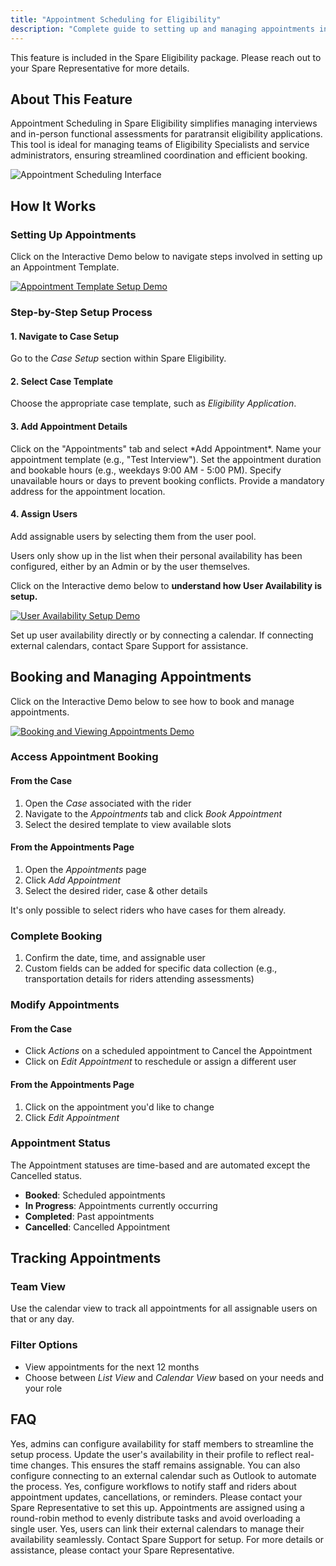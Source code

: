 ```yaml
---
title: "Appointment Scheduling for Eligibility"
description: "Complete guide to setting up and managing appointments in Spare Eligibility for paratransit eligibility applications"
---
```


<Info>
This feature is included in the Spare Eligibility package. Please reach out to your Spare Representative for more details.
</Info>

## About This Feature

Appointment Scheduling in Spare Eligibility simplifies managing interviews and in-person functional assessments for paratransit eligibility applications. This tool is ideal for managing teams of Eligibility Specialists and service administrators, ensuring streamlined coordination and efficient booking.

![Appointment Scheduling Interface](/images/spare-eligibility/additional-features/appointment-scheduling-interface.png)

## How It Works

### Setting Up Appointments

Click on the Interactive Demo below to navigate steps involved in setting up an Appointment Template.

[![Appointment Template Setup Demo](/images/spare-eligibility/additional-features/appointment-template-setup-demo.gif)](https://app.supademo.com/demo/cm3ngnqw50xghahr7ye4mpjsj)

### Step-by-Step Setup Process

#### 1. Navigate to Case Setup

Go to the *Case Setup* section within Spare Eligibility.

#### 2. Select Case Template

Choose the appropriate case template, such as *Eligibility Application*.

#### 3. Add Appointment Details

<Steps>
  <Step title="Access Appointments Tab">
    Click on the "Appointments" tab and select *Add Appointment*.
  </Step>
  <Step title="Name Your Template">
    Name your appointment template (e.g., "Test Interview").
  </Step>
  <Step title="Set Duration and Hours">
    Set the appointment duration and bookable hours (e.g., weekdays 9:00 AM - 5:00 PM).
  </Step>
  <Step title="Specify Restrictions">
    Specify unavailable hours or days to prevent booking conflicts.
  </Step>
  <Step title="Add Location">
    Provide a mandatory address for the appointment location.
  </Step>
</Steps>

#### 4. Assign Users

Add assignable users by selecting them from the user pool. 

<Note>
Users only show up in the list when their personal availability has been configured, either by an Admin or by the user themselves.
</Note>

Click on the Interactive demo below to **understand how User Availability is setup.**

[![User Availability Setup Demo](/images/spare-eligibility/additional-features/user-availability-setup-demo.gif)](https://app.supademo.com/demo/cm3nh97xv0xr3ahr77duiap29)

Set up user availability directly or by connecting a calendar. If connecting external calendars, contact Spare Support for assistance.

## Booking and Managing Appointments

Click on the Interactive Demo below to see how to book and manage appointments.

[![Booking and Viewing Appointments Demo](/images/spare-eligibility/additional-features/booking-appointments-demo.gif)](https://app.supademo.com/demo/cm3niapgz0y9rahr7m4uxxebs)

### Access Appointment Booking

#### From the Case

1. Open the *Case* associated with the rider
2. Navigate to the *Appointments* tab and click *Book Appointment*
3. Select the desired template to view available slots

#### From the Appointments Page

1. Open the *Appointments* page
2. Click *Add Appointment*
3. Select the desired rider, case & other details

<Note>
It's only possible to select riders who have cases for them already.
</Note>

### Complete Booking

1. Confirm the date, time, and assignable user
2. Custom fields can be added for specific data collection (e.g., transportation details for riders attending assessments)

### Modify Appointments

#### From the Case

- Click *Actions* on a scheduled appointment to Cancel the Appointment
- Click on *Edit Appointment* to reschedule or assign a different user

#### From the Appointments Page

1. Click on the appointment you'd like to change
2. Click *Edit Appointment*

### Appointment Status

<Note>
The Appointment statuses are time-based and are automated except the Cancelled status.
</Note>

- **Booked**: Scheduled appointments
- **In Progress**: Appointments currently occurring
- **Completed**: Past appointments
- **Cancelled**: Cancelled Appointment

## Tracking Appointments

### Team View

Use the calendar view to track all appointments for all assignable users on that or any day.

### Filter Options

- View appointments for the next 12 months
- Choose between *List View* and *Calendar View* based on your needs and your role

## FAQ

<AccordionGroup>
  <Accordion title="Can admins set up availability for other users?">
    Yes, admins can configure availability for staff members to streamline the setup process.
  </Accordion>

  <Accordion title="What happens if a staff member's availability changes?">
    Update the user's availability in their profile to reflect real-time changes. This ensures the staff remains assignable. You can also configure connecting to an external calendar such as Outlook to automate the process.
  </Accordion>

  <Accordion title="Can notifications be triggered for appointments?">
    Yes, configure workflows to notify staff and riders about appointment updates, cancellations, or reminders. Please contact your Spare Representative to set this up.
  </Accordion>

  <Accordion title="How does the system ensure fair distribution of appointments among users?">
    Appointments are assigned using a round-robin method to evenly distribute tasks and avoid overloading a single user.
  </Accordion>

  <Accordion title="Can I integrate external calendars like Outlook or Google?">
    Yes, users can link their external calendars to manage their availability seamlessly. Contact Spare Support for setup.
  </Accordion>
</AccordionGroup>

<Tip>
For more details or assistance, please contact your Spare Representative.
</Tip>